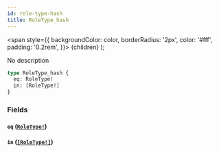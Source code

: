 ```yaml
---
id: role-type-hash
title: RoleType_hash
---
```


<span
style={{
      backgroundColor: color,
      borderRadius: '2px',
      color: '#fff',
      padding: '0.2rem',
    }}>
{children}
</span>
);

No description

```graphql
type RoleType_hash {
  eq: RoleType!
  in: [RoleType!]
}
```

### Fields

#### `eq` ([`RoleType!`](/docs/schema/enums/role-type))

#### `in` ([`[RoleType!]`](/docs/schema/enums/role-type))
